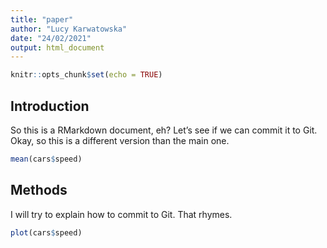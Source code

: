 ```yaml
---
title: "paper"
author: "Lucy Karwatowska"
date: "24/02/2021"
output: html_document
---
```


```r
knitr::opts_chunk$set(echo = TRUE)
```

## Introduction

So this is a RMarkdown document, eh? Let's see if we can commit it to Git. Okay, so this is a different version than the main one.

```r
mean(cars$speed)

```

## Methods

I will try to explain how to commit to Git. That rhymes. 

```r
plot(cars$speed)
```


